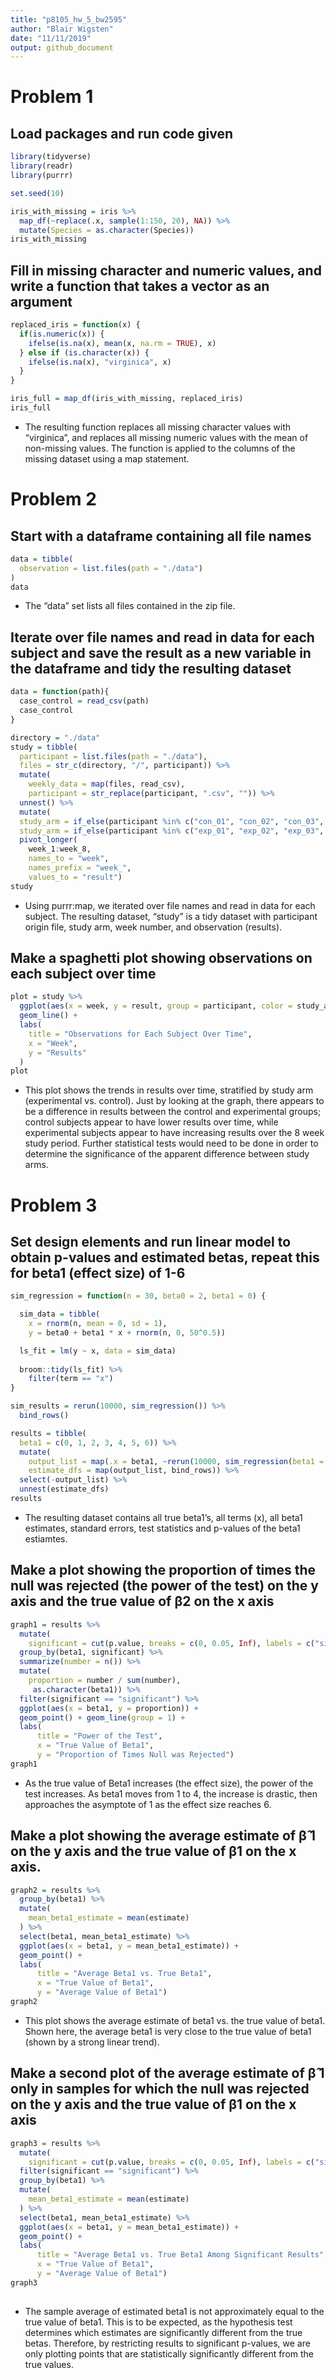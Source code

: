 ```yaml
---
title: "p8105_hw_5_bw2595"
author: "Blair Wigsten"
date: "11/11/2019"
output: github_document
---
```


# Problem 1

## Load packages and run code given  

```r
library(tidyverse)
library(readr)
library(purrr)

set.seed(10)

iris_with_missing = iris %>% 
  map_df(~replace(.x, sample(1:150, 20), NA)) %>%
  mutate(Species = as.character(Species))
iris_with_missing
```

## Fill in missing character and numeric values, and write a function that takes a vector as an argument
```r
replaced_iris = function(x) {
  if(is.numeric(x)) {
    ifelse(is.na(x), mean(x, na.rm = TRUE), x)
  } else if (is.character(x)) {
    ifelse(is.na(x), "virginica", x)
  }
}

iris_full = map_df(iris_with_missing, replaced_iris)
iris_full
```

* The resulting function replaces all missing character values with "virginica", and replaces all missing numeric values with the mean of non-missing values. The function is applied to the columns of the missing dataset using a map statement. 


# Problem 2

## Start with a dataframe containing all file names
```r
data = tibble(
  observation = list.files(path = "./data")
)
data
```

* The "data" set lists all files contained in the zip file. 

## Iterate over file names and read in data for each subject and save the result as a new variable in the dataframe and tidy the resulting dataset
```r
data = function(path){
  case_control = read_csv(path)
  case_control
} 

directory = "./data"
study = tibble(
  participant = list.files(path = "./data"),
  files = str_c(directory, "/", participant)) %>%
  mutate(
    weekly_data = map(files, read_csv),
    participant = str_replace(participant, ".csv", "")) %>%
  unnest() %>%
  mutate(
  study_arm = if_else(participant %in% c("con_01", "con_02", "con_03", "con_04", "con_05", "con_06", "con_07", "con_08", "con_09", "con_10"), "control", participant),
  study_arm = if_else(participant %in% c("exp_01", "exp_02", "exp_03", "exp_04", "exp_05", "exp_06", "exp_07", "exp_08", "exp_09", "exp_10"), "experimental", study_arm)) %>%
  pivot_longer(
    week_1:week_8,
    names_to = "week", 
    names_prefix = "week_", 
    values_to = "result")
study
```

* Using purrr:map, we iterated over file names and read in data for each subject. The resulting dataset, "study" is a tidy dataset with participant origin file, study arm, week number, and observation (results). 

## Make a spaghetti plot showing observations on each subject over time
```r
plot = study %>%
  ggplot(aes(x = week, y = result, group = participant, color = study_arm)) +
  geom_line() +
  labs(
    title = "Observations for Each Subject Over Time", 
    x = "Week", 
    y = "Results"
  )
plot
```

* This plot shows the trends in results over time, stratified by study arm (experimental vs. control). Just by looking at the graph, there appears to be a difference in results between the control and experimental groups; control subjects appear to have lower results over time, while experimental subjects appear to have increasing results over the 8 week study period. Further statistical tests would need to be done in order to determine the significance of the apparent difference between study arms. 

# Problem 3

## Set design elements and run linear model to obtain p-values and estimated betas, repeat this for beta1 (effect size) of 1-6

```r
sim_regression = function(n = 30, beta0 = 2, beta1 = 0) {

  sim_data = tibble(
    x = rnorm(n, mean = 0, sd = 1),
    y = beta0 + beta1 * x + rnorm(n, 0, 50^0.5))

  ls_fit = lm(y ~ x, data = sim_data)
  
  broom::tidy(ls_fit) %>%
    filter(term == "x")
}

sim_results = rerun(10000, sim_regression()) %>%
  bind_rows()

results = tibble(
  beta1 = c(0, 1, 2, 3, 4, 5, 6)) %>%
  mutate(
    output_list = map(.x = beta1, ~rerun(10000, sim_regression(beta1 = .x))),
    estimate_dfs = map(output_list, bind_rows)) %>%
  select(-output_list) %>%
  unnest(estimate_dfs)
results
```

* The resulting dataset contains all true beta1's, all terms (x), all beta1 estimates, standard errors, test statistics and p-values of the beta1 estiamtes. 

## Make a plot showing the proportion of times the null was rejected (the power of the test) on the y axis and the true value of β2 on the x axis

```r
graph1 = results %>%
  mutate(
    significant = cut(p.value, breaks = c(0, 0.05, Inf), labels = c("significant", "not significant"))) %>%
  group_by(beta1, significant) %>%
  summarize(number = n()) %>%
  mutate(
    proportion = number / sum(number),
     as.character(beta1)) %>%
  filter(significant == "significant") %>%
  ggplot(aes(x = beta1, y = proportion)) +
  geom_point() + geom_line(group = 1) +
  labs(
      title = "Power of the Test",
      x = "True Value of Beta1",
      y = "Proportion of Times Null was Rejected")
graph1
```

* As the true value of Beta1 increases (the effect size), the power of the test increases. As beta1 moves from 1 to 4, the increase is drastic, then approaches the asymptote of 1 as the effect size reaches 6. 

## Make a plot showing the average estimate of β̂ 1 on the y axis and the true value of β1 on the x axis.

```r
graph2 = results %>%
  group_by(beta1) %>%
  mutate(
    mean_beta1_estimate = mean(estimate)
  ) %>%
  select(beta1, mean_beta1_estimate) %>%
  ggplot(aes(x = beta1, y = mean_beta1_estimate)) +
  geom_point() +
  labs(
      title = "Average Beta1 vs. True Beta1",
      x = "True Value of Beta1",
      y = "Average Value of Beta1")
graph2
```

* This plot shows the average estimate of beta1 vs. the true value of beta1. Shown here, the average beta1 is very close to the true value of beta1 (shown by a strong linear trend).

## Make a second plot of the average estimate of β̂ 1 only in samples for which the null was rejected on the y axis and the true value of β1 on the x axis

```r
graph3 = results %>%
  mutate(
    significant = cut(p.value, breaks = c(0, 0.05, Inf), labels = c("significant", "not significant"))) %>%
  filter(significant == "significant") %>%
  group_by(beta1) %>%
  mutate(
    mean_beta1_estimate = mean(estimate)
  ) %>%
  select(beta1, mean_beta1_estimate) %>%
  ggplot(aes(x = beta1, y = mean_beta1_estimate)) +
  geom_point() +
  labs(
      title = "Average Beta1 vs. True Beta1 Among Significant Results",
      x = "True Value of Beta1",
      y = "Average Value of Beta1")
graph3
  
```

* The sample average of estimated beta1 is not approximately equal to the true value of beta1. This is to be expected, as the hypothesis test determines which estimates are significantly different from the true betas. Therefore, by restricting results to significant p-values, we are only plotting points that are statistically significantly different from the true values.


